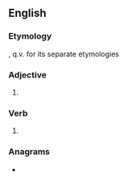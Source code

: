 ==English==

===Etymology===
{{suffix|broke|est|lang=en}}, q.v. for its separate etymologies

===Adjective===
{{head|en|comparative adjective}}

# {{en-superlative of|broke}}

===Verb===
{{head|en|verb form|cat2=verb simple past forms|cat3=second-person singular forms}}

# {{lb|en|archaic}} {{second-person singular past of|break|lang=en}}

===Anagrams===
* {{anagrams|en|a=bekorst|brokets}}